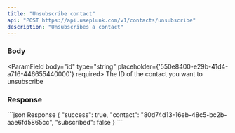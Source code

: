 ```yaml
---
title: "Unsubscribe contact"
api: "POST https://api.useplunk.com/v1/contacts/unsubscribe"
description: "Unsubscribes a contact"
---
```



### Body
<ParamField body="id" type="string" placeholder={'550e8400-e29b-41d4-a716-446655440000'} required>
    The ID of the contact you want to unsubscribe
</ParamField>

### Response
<ResponseExample>
    ```json Response
    {
        "success": true,
        "contact": "80d74d13-16eb-48c5-bc2b-aae6fd5865cc",
        "subscribed": false
    }
    ```
</ResponseExample>